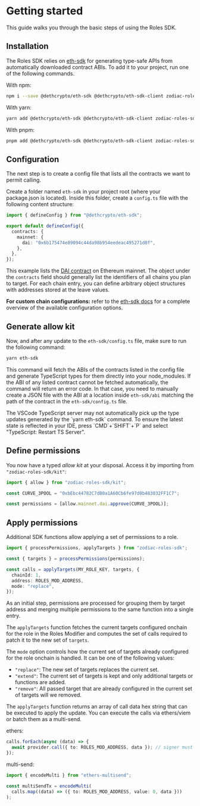 
# Getting started

This guide walks you through the basic steps of using the Roles SDK.

## Installation

The Roles SDK relies on [eth-sdk](https://github.com/dethcrypto/eth-sdk) for generating type-safe APIs from automatically downloaded contract ABIs.
To add it to your project, run one of the following commands.

With npm:

```bash
npm i --save @dethcrypto/eth-sdk @dethcrypto/eth-sdk-client zodiac-roles-sdk
```

With yarn:

```bash
yarn add @dethcrypto/eth-sdk @dethcrypto/eth-sdk-client zodiac-roles-sdk
```

With pnpm:

```bash
pnpm add @dethcrypto/eth-sdk @dethcrypto/eth-sdk-client zodiac-roles-sdk
```

## Configuration

The next step is to create a config file that lists all the contracts we want to permit calling.

Create a folder named `eth-sdk` in your project root (where your package.json is located).
Inside this folder, create a `config.ts` file with the following content structure:

```typescript
import { defineConfig } from "@dethcrypto/eth-sdk";

export default defineConfig({
  contracts: {
    mainnet: {
      dai: "0x6b175474e89094c44da98b954eedeac495271d0f",
    },
  },
});
```

This example lists the [DAI contract](https://etherscan.io/address/0x6b175474e89094c44da98b954eedeac495271d0f) on Ethereum mainnet.
The object under the `contracts` field should generally list the identifiers of all chains you plan to target.
For each chain entry, you can define arbitrary object structures with addresses stored at the leave values.

**For custom chain configurations:** refer to the [eth-sdk docs](https://github.com/dethcrypto/eth-sdk#configuration) for a complete overview of the available configuration options.

## Generate allow kit

Now, and after any update to the `eth-sdk/config.ts` file, make sure to run the following command:

```bash
yarn eth-sdk
```

This command will fetch the ABIs of the contracts listed in the config file and generate TypeScript types for them directly into your node_modules.
If the ABI of any listed contract cannot be fetched automatically, the command will return an error code.
In that case, you need to manually create a JSON file with the ABI at a location inside `eth-sdk/abi` matching the path of the contract in the `eth-sdk/config.ts` file.

<Callout type="info">
  The VSCode TypeScript server may not automatically pick up the type updates
  generated by the `yarn eth-sdk` command. To ensure the latest state is
  reflected in your IDE, press `CMD`+`SHIFT`+`P` and select "TypeScript: Restart
  TS Server".
</Callout>

## Define permissions

You now have a typed _allow kit_ at your disposal.
Access it by importing from `"zodiac-roles-sdk/kit"`:

```typescript
import { allow } from "zodiac-roles-sdk/kit";

const CURVE_3POOL = "0xbEbc44782C7dB0a1A60Cb6fe97d0b483032FF1C7";

const permissions = [allow.mainnet.dai.approve(CURVE_3POOL)];
```

## Apply permissions

Additional SDK functions allow applying a set of permissions to a role.

```typescript
import { processPermissions, applyTargets } from "zodiac-roles-sdk";

const { targets } = processPermissions(permissions);

const calls = applyTargets(MY_ROLE_KEY, targets, {
  chainId: 1,
  address: ROLES_MOD_ADDRESS,
  mode: "replace",
});
```

As an initial step, permissions are processed for grouping them by target address and merging multiple permissions to the same function into a single entry.

The `applyTargets` function fetches the current targets configured onchain for the role in the Roles Modifier and computes the set of calls required to patch it to the new set of `targets`.

The `mode` option controls how the current set of targets already configured for the role onchain is handled. It can be one of the following values:

- `"replace"`: The new set of targets replaces the current set.
- `"extend"`: The current set of targets is kept and only additional targets or functions are added.
- `"remove"`: All passed target that are already configured in the current set of targets will we removed.

The `applyTargets` function returns an array of call data hex string that can be executed to apply the update.
You can execute the calls via ethers/viem or batch them as a multi-send.

ethers:

```typescript
calls.forEach(async (data) => {
  await provider.call({ to: ROLES_MOD_ADDRESS, data }); // signer must be the `owner` of the roles mod
});
```

multi-send:

```typescript
import { encodeMulti } from "ethers-multisend";

const multiSendTx = encodeMulti(
  calls.map((data) => ({ to: ROLES_MOD_ADDRESS, value: 0, data }))
);
```
